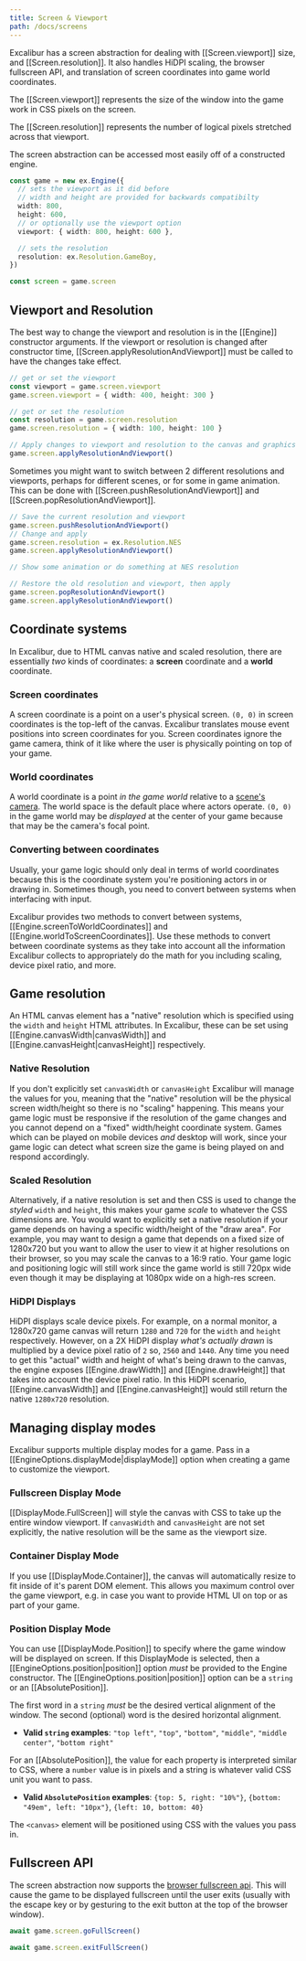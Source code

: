 ```yaml
---
title: Screen & Viewport
path: /docs/screens
---
```


Excalibur has a screen abstraction for dealing with [[Screen.viewport]] size, and [[Screen.resolution]]. It also handles HiDPI scaling, the browser fullscreen API, and translation of screen coordinates into game world coordinates.

The [[Screen.viewport]] represents the size of the window into the game work in CSS pixels on the screen.

The [[Screen.resolution]] represents the number of logical pixels stretched across that viewport.

The screen abstraction can be accessed most easily off of a constructed engine.

```typescript
const game = new ex.Engine({
  // sets the viewport as it did before
  // width and height are provided for backwards compatibilty
  width: 800,
  height: 600,
  // or optionally use the viewport option
  viewport: { width: 800, height: 600 },

  // sets the resolution
  resolution: ex.Resolution.GameBoy,
})

const screen = game.screen
```

## Viewport and Resolution

The best way to change the viewport and resolution is in the [[Engine]] constructor arguments. If the viewport or resolution is changed after constructor time, [[Screen.applyResolutionAndViewport]] must be called to have the changes take effect.

```typescript
// get or set the viewport
const viewport = game.screen.viewport
game.screen.viewport = { width: 400, height: 300 }

// get or set the resolution
const resolution = game.screen.resolution
game.screen.resolution = { width: 100, height: 100 }

// Apply changes to viewport and resolution to the canvas and graphics context
game.screen.applyResolutionAndViewport()
```

Sometimes you might want to switch between 2 different resolutions and viewports, perhaps for different scenes, or for some in game animation. This can be done with [[Screen.pushResolutionAndViewport]] and [[Screen.popResolutionAndViewport]].

```typescript
// Save the current resolution and viewport
game.screen.pushResolutionAndViewport()
// Change and apply
game.screen.resolution = ex.Resolution.NES
game.screen.applyResolutionAndViewport()

// Show some animation or do something at NES resolution

// Restore the old resolution and viewport, then apply
game.screen.popResolutionAndViewport()
game.screen.applyResolutionAndViewport()
```

## Coordinate systems

In Excalibur, due to HTML canvas native and scaled resolution, there are essentially _two_ kinds of coordinates: a **screen** coordinate and a **world** coordinate.

### Screen coordinates

A screen coordinate is a point on a user's physical screen. `(0, 0)` in screen coordinates is the top-left of the canvas. Excalibur translates mouse event positions into screen coordinates for you. Screen coordinates ignore the game camera, think of it like where the user is physically pointing on top of your game.

### World coordinates

A world coordinate is a point _in the game world_ relative to a [scene's camera](/docs/scenes#camera). The world space is the default place where actors operate. `(0, 0)` in the game world may be _displayed_ at the center of your game because that may be the camera's focal point.

### Converting between coordinates

Usually, your game logic should only deal in terms of world coordinates because this is the coordinate system you're positioning actors in or drawing in. Sometimes though, you need to convert between systems when interfacing with input.

Excalibur provides two methods to convert between systems, [[Engine.screenToWorldCoordinates]] and [[Engine.worldToScreenCoordinates]]. Use these methods to convert between coordinate systems as they take into account all the information Excalibur collects to appropriately do the math for you including scaling, device pixel ratio, and more.

## Game resolution

An HTML canvas element has a "native" resolution which is specified using the `width` and `height` HTML attributes. In Excalibur, these can be set using [[Engine.canvasWidth|canvasWidth]] and [[Engine.canvasHeight|canvasHeight]] respectively.

### Native Resolution

If you don't explicitly set `canvasWidth` or `canvasHeight` Excalibur will manage the values for you, meaning that the "native" resolution will be the physical screen width/height so there is no "scaling" happening. This means your game logic must be responsive if the resolution of the game changes and you cannot depend on a "fixed" width/height coordinate system. Games which can be played on mobile devices _and_ desktop will work, since your game logic can detect what screen size the game is being played on and respond accordingly.

### Scaled Resolution

Alternatively, if a native resolution is set and then CSS is used to change the _styled_ `width` and `height`, this makes your game _scale_ to whatever the CSS dimensions are. You would want to explicitly set a native resolution if your game depends on having a specific width/height of the "draw area". For example, you may want to design a game that depends on a fixed size of 1280x720 but you want to allow the user to view it at higher resolutions on their browser, so you may scale the canvas to a 16:9 ratio. Your game logic and positioning logic will still work since the game world is still 720px wide even though it may be displaying at 1080px wide on a high-res screen.

### HiDPI Displays

HiDPI displays scale device pixels. For example, on a normal monitor, a 1280x720 game canvas will return `1280` and `720` for the `width` and `height` respectively. However, on a 2X HiDPI display _what's actually drawn_ is multiplied by a device pixel ratio of `2` so, `2560` and `1440`. Any time you need to get this "actual" width and height of what's being drawn to the canvas, the engine exposes [[Engine.drawWidth]] and [[Engine.drawHeight]] that takes into account the device pixel ratio. In this HiDPI scenario, [[Engine.canvasWidth]] and [[Engine.canvasHeight]] would still return the native `1280x720` resolution.

<!-- TODO: Embed example -->

## Managing display modes

Excalibur supports multiple display modes for a game. Pass in a [[EngineOptions.displayMode|displayMode]]
option when creating a game to customize the viewport.

### Fullscreen Display Mode

[[DisplayMode.FullScreen]] will style the canvas with CSS to take up the entire window viewport. If `canvasWidth` and `canvasHeight` are not set explicitly, the native resolution will be the same as the viewport size.

<!-- TODO: Embed example -->

### Container Display Mode

If you use [[DisplayMode.Container]], the canvas will automatically resize to fit inside of
it's parent DOM element. This allows you maximum control over the game viewport, e.g. in case
you want to provide HTML UI on top or as part of your game.

<!-- TODO: Embed example -->

### Position Display Mode

You can use [[DisplayMode.Position]] to specify where the game window will be displayed on screen. If
this DisplayMode is selected, then a [[EngineOptions.position|position]] option _must_ be provided to the Engine constructor.
The [[EngineOptions.position|position]] option can be a `string` or an [[AbsolutePosition]].

The first word in a `string` _must_
be the desired vertical alignment of the window. The second (optional) word is the desired horizontal
alignment.

- **Valid `string` examples**: `"top left"`, `"top"`, `"bottom"`, `"middle"`, `"middle center"`, `"bottom right"`

For an [[AbsolutePosition]], the value for each property is interpreted similar to CSS, where a `number` value is in pixels and a string is whatever valid CSS unit you want to pass.

- **Valid `AbsolutePosition` examples**: `{top: 5, right: "10%"}`, `{bottom: "49em", left: "10px"}`, `{left: 10, bottom: 40}`

The `<canvas>` element will be positioned using CSS with the values you pass in.

<!-- TODO: Embed example -->

## Fullscreen API

The screen abstraction now supports the [browser fullscreen api](https://developer.mozilla.org/en-US/docs/Web/API/Fullscreen_API). This will cause the game to be displayed fullscreen until the user exits (usually with the escape key or by gesturing to the exit button at the top of the browser window).

```typescript
await game.screen.goFullScreen()

await game.screen.exitFullScreen()
```

